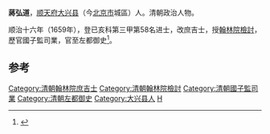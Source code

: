 '''蔣弘道'''，[[顺天府|顺天府]][[大兴县_(金朝)|大兴县]]（今[[北京市|北京市]]城區）人。清朝政治人物。

顺治十六年（1659年），登已亥科第三甲第58名进士，改庶吉士，授[[翰林院|翰林院]][[檢討|檢討]]，歷官國子監司業，官至左都御史<ref>{{cite news|author=陈泽希|title=清代北京汉人进士考|url=http://szb.bjedu.cn/jysh/2010-10-15/879.html|accessdate=2013-08-22|newspaper=京教纵横|deadurl=yes|archiveurl=https://web.archive.org/web/20130921053444/http://szb.bjedu.cn/jysh/2010-10-15/879.html|archivedate=2013-09-21}}</ref>。

==参考==
{{reflist}}
{{清朝官员小作品}}
{{順治十六年己亥科殿試金榜}}
{{DEFAULTSORT:Jiang蔣}}
[[Category:清朝翰林院庶吉士|Category:清朝翰林院庶吉士]]
[[Category:清朝翰林院檢討|Category:清朝翰林院檢討]]
[[Category:清朝國子監司業|Category:清朝國子監司業]]
[[Category:清朝左都御史|Category:清朝左都御史]]
[[Category:大兴县人|Category:大兴县人]]
[[Category:蔣姓|H]]